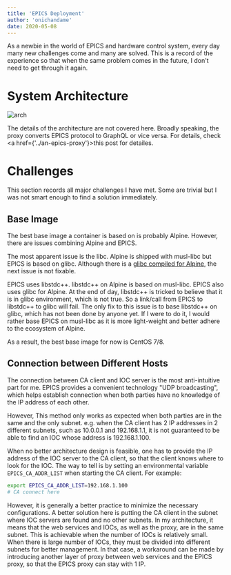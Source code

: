 ```yaml
---
title: 'EPICS Deployment'
author: 'onichandame'
date: 2020-05-08
---
```


As a newbie in the world of EPICS and hardware control system, every day many new challenges come and many are solved. This is a record of the experience so that when the same problem comes in the future, I don't need to get through it again.

# System Architecture

![arch](/image/epics-arch.png)

The details of the architecture are not covered here. Broadly speaking, the proxy converts EPICS protocol to GraphQL or vice versa. For details, check <a href={'../an-epics-proxy'}>this post</a> for detailes.

# Challenges

This section records all major challenges I have met. Some are trivial but I was not smart enough to find a solution immediately.

## Base Image

The best base image a container is based on is probably Alpine. However, there are issues combining Alpine and EPICS.

The most apparent issue is the libc. Alpine is shipped with musl-libc but EPICS is based on glibc. Although there is a [glibc compiled for Alpine][alpine-glibc], the next issue is not fixable.

EPICS uses libstdc++. libstdc++ on Alpine is based on musl-libc. EPICS also uses glibc for Alpine. At the end of day, libstdc++ is tricked to believe that it is in glibc environment, which is not true. So a link/call from EPICS to libstdc++ to glibc will fail. The only fix to this issue is to base libstdc++ on glibc, which has not been done by anyone yet. If I were to do it, I would rather base EPICS on musl-libc as it is more light-weight and better adhere to the ecosystem of Alpine.

As a result, the best base image for now is CentOS 7/8.

## Connection between Different Hosts

The connection between CA client and IOC server is the most anti-intuitive part for me. EPICS provides a convenient technology "UDP broadcasting", which helps establish connection when both parties have no knowledge of the IP address of each other.

However, This method only works as expected when both parties are in the same and the only subnet. e.g. when the CA client has 2 IP addresses in 2 different subnets, such as 10.0.0.1 and 192.168.1.1, it is not guaranteed to be able to find an IOC whose address is 192.168.1.100.

When no better architecture design is feasible, one has to provide the IP address of the IOC server to the CA client, so that the client knows where to look for the IOC. The way to tell is by setting an environmental variable `EPICS_CA_ADDR_LIST` when starting the CA client. For example:

```bash
export EPICS_CA_ADDR_LIST=192.168.1.100
# CA connect here
```

However, it is generally a better practice to minimize the necessary configurations. A better solution here is putting the CA client in the subnet where IOC servers are found and no other subnets. In my architecture, it means that the web services and IOCs, as well as the proxy, are in the same subnet. This is achievable when the number of IOCs is relatively small. When there is large number of IOCs, they must be divided into different subnets for better management. In that case, a workaround can be made by introducing another layer of proxy between web services and the EPICS proxy, so that the EPICS proxy can stay with 1 IP.

[alpine-glibc]: https://github.com/sgerrand/alpine-pkg-glibc
